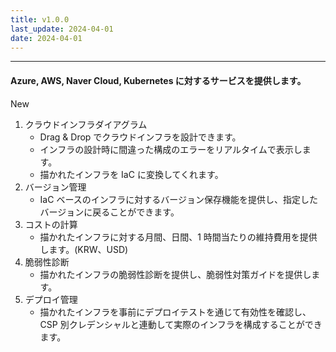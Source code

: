 ```yaml
---
title: v1.0.0
last_update: 2024-04-01
date: 2024-04-01
---
```



<hr />

#### Azure, AWS, Naver Cloud, Kubernetes に対するサービスを提供します。

<div className={styles.releaseWrap} >
<div className={styles.tag} data-type="new">
    New
</div>
<div>

1. クラウドインフラダイアグラム
    - Drag & Drop でクラウドインフラを設計できます。
    - インフラの設計時に間違った構成のエラーをリアルタイムで表示します。
    - 描かれたインフラを IaC に変換してくれます。
2. バージョン管理
    - IaC ベースのインフラに対するバージョン保存機能を提供し、指定したバージョンに戻ることができます。
3. コストの計算
    - 描かれたインフラに対する月間、日間、1 時間当たりの維持費用を提供します。(KRW、USD)
4. 脆弱性診断
    - 描かれたインフラの脆弱性診断を提供し、脆弱性対策ガイドを提供します。
5. デプロイ管理
    - 描かれたインフラを事前にデプロイテストを通じて有効性を確認し、CSP 別クレデンシャルと連動して実際のインフラを構成することができます。

</div>
</div>
